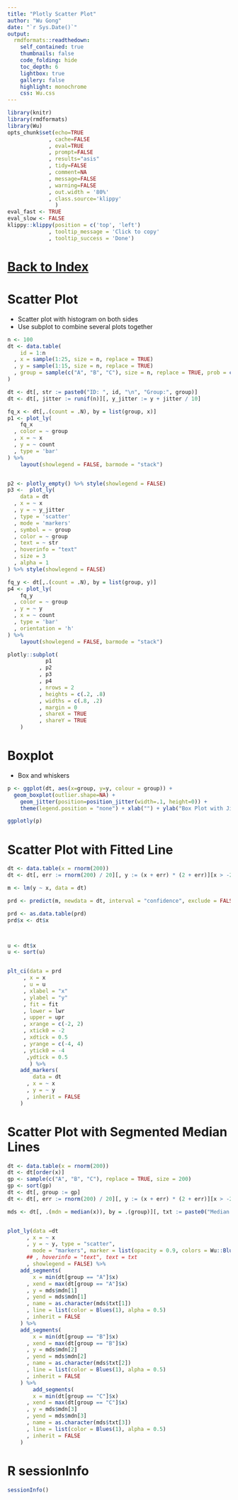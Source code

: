 ```yaml
---
title: "Plotly Scatter Plot"
author: "Wu Gong"
date: "`r Sys.Date()`"
output:
  rmdformats::readthedown:
    self_contained: true
    thumbnails: false
    code_folding: hide
    toc_depth: 6
    lightbox: true
    gallery: false
    highlight: monochrome
    css: Wu.css
---
```



	
```r
library(knitr)
library(rmdformats)
library(Wu)
opts_chunk$set(echo=TRUE
             , cache=FALSE
             , eval=TRUE
             , prompt=FALSE
             , results="asis"
             , tidy=FALSE
             , comment=NA
             , message=FALSE
             , warning=FALSE
             , out.width = '80%'
             , class.source='klippy'
               )
eval_fast <- TRUE
eval_slow <- FALSE
klippy::klippy(position = c('top', 'left')
             , tooltip_message = 'Click to copy'
             , tooltip_success = 'Done')
```




# [Back to Index](index.html)






# Scatter Plot

 * Scatter plot with histogram on both sides
 * Use subplot to combine several plots together

```r
n <- 100
dt <- data.table(
    id = 1:n
  , x = sample(1:25, size = n, replace = TRUE)
  , y = sample(1:15, size = n, replace = TRUE)
  , group = sample(c("A", "B", "C"), size = n, replace = TRUE, prob = c(0.5, 0.3, 0.2))
)

dt <- dt[, str := paste0("ID: ", id, "\n", "Group:", group)]
dt <- dt[, jitter := runif(n)][, y_jitter := y + jitter / 10]

fq_x <- dt[,.(count = .N), by = list(group, x)]
p1 <- plot_ly(
    fq_x
  , color = ~ group
  , x = ~ x
  , y = ~ count
  , type = 'bar'
) %>%
    layout(showlegend = FALSE, barmode = "stack")


p2 <- plotly_empty() %>% style(showlegend = FALSE)
p3 <-  plot_ly(
    data = dt
  , x = ~ x
  , y = ~ y_jitter
  , type = 'scatter'
  , mode = 'markers'
  , symbol = ~ group
  , color = ~ group
  , text = ~ str
  , hoverinfo = "text"
  , size = 3
  , alpha = 1
) %>% style(showlegend = FALSE)

fq_y <- dt[,.(count = .N), by = list(group, y)]
p4 <- plot_ly(
    fq_y
  , color = ~ group
  , y = ~ y
  , x = ~ count
  , type = 'bar'
  , orientation = 'h'
) %>%
    layout(showlegend = FALSE, barmode = "stack")

plotly::subplot(
            p1
          , p2
          , p3
          , p4
          , nrows = 2
          , heights = c(.2, .8)
          , widths = c(.8, .2)
          , margin = 0
          , shareX = TRUE
          , shareY = TRUE
    )


```


# Boxplot

 * Box and whiskers

```r

p <- ggplot(dt, aes(x=group, y=y, colour = group)) + 
  geom_boxplot(outlier.shape=NA) +
    geom_jitter(position=position_jitter(width=.1, height=0)) +
    theme(legend.position = "none") + xlab("") + ylab("Box Plot with Jitter")

ggplotly(p)


```



# Scatter Plot with Fitted Line

```r
dt <- data.table(x = rnorm(200))
dt <- dt[, err := rnorm(200) / 20][, y := (x + err) * (2 + err)][x > -2][x < 2][y > -4][y < 4]

m <- lm(y ~ x, data = dt)

prd <- predict(m, newdata = dt, interval = "confidence", exclude = FALSE)

prd <- as.data.table(prd)
prd$x <- dt$x



u <- dt$x
u <- sort(u)


plt_ci(data = prd
     , x = x
     , u = u
     , xlabel = "x"
     , ylabel = "y"
     , fit = fit
     , lower = lwr
     , upper = upr
     , xrange = c(-2, 2)
     , xtick0 = -2
     , xdtick = 0.5
     , yrange = c(-4, 4)
     , ytick0 = -4
      ,ydtick = 0.5
       ) %>%
    add_markers(
        data = dt
      , x = ~ x
      , y = ~ y
      , inherit = FALSE
    )


```


# Scatter Plot with Segmented Median Lines

```r
dt <- data.table(x = rnorm(200))
dt <- dt[order(x)]
gp <- sample(c("A", "B", "C"), replace = TRUE, size = 200)
gp <- sort(gp)
dt <- dt[, group := gp]
dt <- dt[, err := rnorm(200) / 20][, y := (x + err) * (2 + err)][x > -2][x < 2][y > -4][y < 4]

mds <- dt[, .(mdn = median(x)), by = .(group)][, txt := paste0("Median of ", group)][order(group)]


plot_ly(data =dt
      , x = ~ x
      , y = ~ y, type = "scatter", 
        mode = "markers", marker = list(opacity = 0.9, colors = Wu::Blues(5))
      ## , hoverinfo = "text", text = txt
      , showlegend = FALSE) %>%
    add_segments(
        x = min(dt[group == "A"]$x)
      , xend = max(dt[group == "A"]$x)
      , y = mds$mdn[1]
      , yend = mds$mdn[1]
      , name = as.character(mds$txt[1])
      , line = list(color = Blues(1), alpha = 0.5)
      , inherit = FALSE
    ) %>%
    add_segments(
        x = min(dt[group == "B"]$x)
      , xend = max(dt[group == "B"]$x)
      , y = mds$mdn[2]
      , yend = mds$mdn[2]
      , name = as.character(mds$txt[2])
      , line = list(color = Blues(1), alpha = 0.5)
      , inherit = FALSE
    ) %>%
        add_segments(
        x = min(dt[group == "C"]$x)
      , xend = max(dt[group == "C"]$x)
      , y = mds$mdn[3]
      , yend = mds$mdn[3]
      , name = as.character(mds$txt[3])
      , line = list(color = Blues(1), alpha = 0.5)
      , inherit = FALSE
    )

```

# R sessionInfo

```r
sessionInfo()

```
